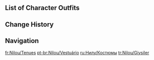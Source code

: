 {{CharacterTabs}}

==List of Character Outfits==
{{Outfits by Category Table|Nilou Outfits|nocharacter=1}}

==Change History==
{{Change History|3.1}}

==Navigation==
{{Character Navbox|link type=outfits}}

[[fr:Nilou/Tenues]]
[[pt-br:Nilou/Vestuário]]
[[ru:Нилу/Костюмы]]
[[tr:Nilou/Giysiler]]